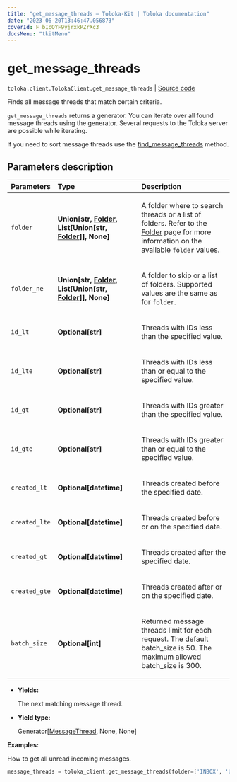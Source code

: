 ```yaml
---
title: "get_message_threads — Toloka-Kit | Toloka documentation"
date: "2023-06-20T13:46:47.056873"
coverId: F_bIcOYF9yjrxkPZrXc3
docsMenu: "tkitMenu"
---
```


# get_message_threads

`toloka.client.TolokaClient.get_message_threads` | [Source code](https://github.com/Toloka/toloka-kit/blob/v1.2.0/src/client/__init__.py#L1067)

Finds all message threads that match certain criteria.

`get_message_threads` returns a generator. You can iterate over all found message threads using the generator. Several requests to the Toloka server are possible while iterating.

If you need to sort message threads use the [find_message_threads](/docs/toloka-kit/reference/toloka.client.TolokaClient.find_message_threads) method.

## Parameters description

| Parameters | Type | Description |
| :----------| :----| :-----------|
`folder`|**Union\[str, [Folder](/docs/toloka-kit/reference/toloka.client.message_thread.Folder), List\[Union\[str, [Folder](/docs/toloka-kit/reference/toloka.client.message_thread.Folder)\]\], None\]**|<p>A folder where to search threads or a list of folders. Refer to the [Folder](/docs/toloka-kit/reference/toloka.client.message_thread.Folder) page for more information on the available `folder` values.</p>
`folder_ne`|**Union\[str, [Folder](/docs/toloka-kit/reference/toloka.client.message_thread.Folder), List\[Union\[str, [Folder](/docs/toloka-kit/reference/toloka.client.message_thread.Folder)\]\], None\]**|<p>A folder to skip or a list of folders. Supported values are the same as for `folder`.</p>
`id_lt`|**Optional\[str\]**|<p>Threads with IDs less than the specified value.</p>
`id_lte`|**Optional\[str\]**|<p>Threads with IDs less than or equal to the specified value.</p>
`id_gt`|**Optional\[str\]**|<p>Threads with IDs greater than the specified value.</p>
`id_gte`|**Optional\[str\]**|<p>Threads with IDs greater than or equal to the specified value.</p>
`created_lt`|**Optional\[datetime\]**|<p>Threads created before the specified date.</p>
`created_lte`|**Optional\[datetime\]**|<p>Threads created before or on the specified date.</p>
`created_gt`|**Optional\[datetime\]**|<p>Threads created after the specified date.</p>
`created_gte`|**Optional\[datetime\]**|<p>Threads created after or on the specified date.</p>
`batch_size`|**Optional\[int\]**|<p>Returned message threads limit for each request. The default batch_size is 50. The maximum allowed batch_size is 300.</p>

* **Yields:**

  The next matching message thread.

* **Yield type:**

  Generator\[[MessageThread](/docs/toloka-kit/reference/toloka.client.message_thread.MessageThread), None, None\]

**Examples:**

How to get all unread incoming messages.

```python
message_threads = toloka_client.get_message_threads(folder=['INBOX', 'UNREAD'])
```